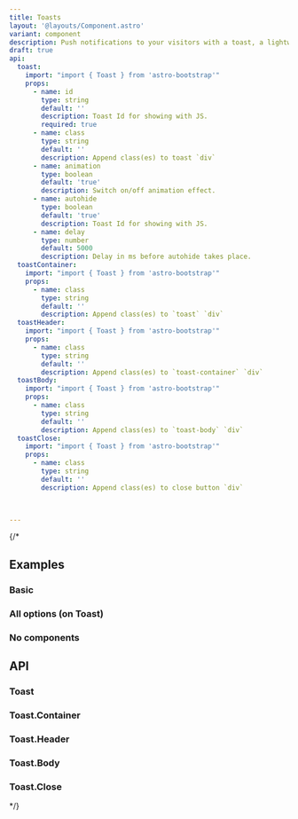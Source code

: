```yaml
---
title: Toasts
layout: '@layouts/Component.astro'
variant: component
description: Push notifications to your visitors with a toast, a lightweight and easily customizable alert message.
draft: true
api:
  toast:
    import: "import { Toast } from 'astro-bootstrap'"
    props:
      - name: id
        type: string
        default: ''
        description: Toast Id for showing with JS.
        required: true
      - name: class
        type: string
        default: ''
        description: Append class(es) to toast `div`
      - name: animation
        type: boolean
        default: 'true'
        description: Switch on/off animation effect.
      - name: autohide
        type: boolean
        default: 'true'
        description: Toast Id for showing with JS.
      - name: delay
        type: number
        default: 5000
        description: Delay in ms before autohide takes place.
  toastContainer:
    import: "import { Toast } from 'astro-bootstrap'"
    props:
      - name: class
        type: string
        default: ''
        description: Append class(es) to `toast` `div`
  toastHeader:
    import: "import { Toast } from 'astro-bootstrap'"
    props:
      - name: class
        type: string
        default: ''
        description: Append class(es) to `toast-container` `div`
  toastBody:
    import: "import { Toast } from 'astro-bootstrap'"
    props:
      - name: class
        type: string
        default: ''
        description: Append class(es) to `toast-body` `div`
  toastClose:
    import: "import { Toast } from 'astro-bootstrap'"
    props:
      - name: class
        type: string
        default: ''
        description: Append class(es) to close button `div`
     


---
```

{/* 


## Examples

### Basic

<Example component="Toasts" variant="Basic" />

### All options (on Toast)

<Example component="Toasts" variant="All" />

### No components

<Example component="Toasts" variant="Manual" />

## API

### Toast

<Api component={frontmatter.api.toast} />

### Toast.Container

<Api component={frontmatter.api.toastContainer} />

### Toast.Header

<Api component={frontmatter.api.toastHeader} />

### Toast.Body

<Api component={frontmatter.api.toastBody} />

### Toast.Close

<Api component={frontmatter.api.toastClose} />

*/}
